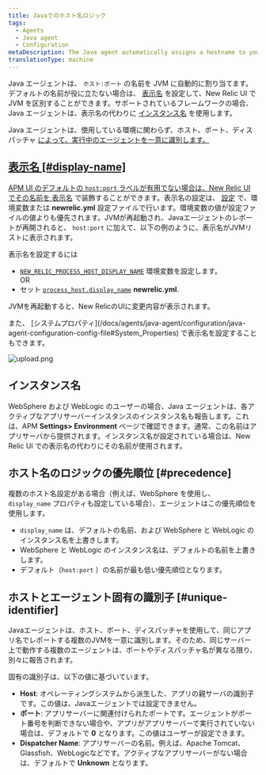 ```yaml
---
title: Javaでのホスト名ロジック
tags:
  - Agents
  - Java agent
  - Configuration
metaDescription: The Java agent automatically assigns a hostname to your app. You can decorate this hostname with a display name in the New Relic UI.
translationType: machine
---
```


Java エージェントは、 `ホスト:ポート` の名前を JVM に自動的に割り当てます。デフォルトの名前が役に立たない場合は、 [表示名](#display-name) を設定して、New Relic UI で JVM を区別することができます。サポートされているフレームワークの場合、Java エージェントは、表示名の代わりに [インスタンス名](#instance-names) を使用します。

Java エージェントは、使用している環境に関わらず、ホスト、ポート、ディスパッチャ [によって、実行中のエージェントを一意に識別します。](#unique-identifier)

## [表示名 [#display-name]](#unique-identifier)

[APM UI のデフォルトの `host:port` ラベルが有用でない場合は、New Relic UI でその名前を ](#unique-identifier)[表示名](/docs/apm/new-relic-apm/maintenance/add-rename-remove-hosts#display_name) で装飾することができます。表示名の設定は、 [設定](/docs/agents/java-agent/configuration/java-agent-configuration-config-file) で、環境変数または **newrelic.yml** 設定ファイルで行います。環境変数の値が設定ファイルの値よりも優先されます。JVMが再起動され、Javaエージェントのレポートが再開されると、 `host:port` に加えて、以下の例のように、表示名がJVMリストに表示されます。

表示名を設定するには

* [`NEW_RELIC_PROCESS_HOST_DISPLAY_NAME`](/docs/agents/java-agent/configuration/java-agent-configuration-config-file#NEW_RELIC_PROCESS_HOST_DISPLAY_NAME) 環境変数を設定します。  
  OR
* セット [`process_host.display_name`](/docs/agents/java-agent/configuration/java-agent-configuration-config-file#display_name) **newrelic.yml**.

JVMを再起動すると、New RelicのUIに変更内容が表示されます。

<Callout variant="tip">
  また、 [システムプロパティ](/docs/agents/java-agent/configuration/java-agent-configuration-config-file#System_Properties) で表示名を設定することもできます。
</Callout>

![upload.png](./images/upload.png "表示名の例")

## インスタンス名

WebSphere および WebLogic のユーザーの場合、Java エージェントは、各アクティブなアプリサーバーインスタンスのインスタンス名も報告します。これは、APM **Settings> Environment** ページで確認できます。通常、この名前はアプリサーバから提供されます。インスタンス名が設定されている場合は、New Relic UI での表示名の代わりにその名前が使用されます。

## ホスト名のロジックの優先順位 [#precedence]

複数のホスト名設定がある場合（例えば、WebSphere を使用し、 `display_name` プロパティも設定している場合）、エージェントはこの優先順位を使用します。

* `display_name` は、デフォルトの名前、および WebSphere と WebLogic のインスタンス名を上書きします。
* WebSphere と WebLogic のインスタンス名は、デフォルトの名前を上書きします。
* デフォルト（`host:port` ）の名前が最も低い優先順位となります。

## ホストとエージェント固有の識別子 [#unique-identifier]

Javaエージェントは、ホスト、ポート、ディスパッチャを使用して、同じアプリ名でレポートする複数のJVMを一意に識別します。そのため、同じサーバー上で動作する複数のエージェントは、ポートやディスパッチャ名が異なる限り、別々に報告されます。

固有の識別子は、以下の値に基づいています。

* **Host**: オペレーティングシステムから派生した、アプリの親サーバの識別子です。この値は、Javaエージェントでは設定できません。
* **ポート**: アプリサーバーに関連付けられたポートです。エージェントがポート番号を判断できない場合や、アプリがアプリサーバーで実行されていない場合は、デフォルトで **0** となります。この値はユーザーが設定できます。
* **Dispatcher Name**: アプリサーバーの名前。例えば、Apache Tomcat、Glassfish、WebLogicなどです。アクティブなアプリサーバーがない場合は、デフォルトで **Unknown** となります。